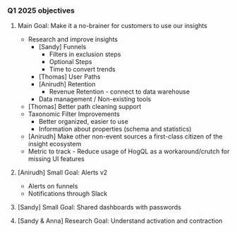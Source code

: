 ### Q1 2025 objectives

1. Main Goal: Make it a no-brainer for customers to use our insights
   - Research and improve insights 
     - [Sandy] Funnels
       - Filters in exclusion steps
       - Optional Steps
       - Time to convert trends
     - [Thomas] User Paths
     - [Anirudh] Retention
       - Revenue Retention - connect to data warehouse
     - Data management / Non-existing tools
   - [Thomas] Better path cleaning support
   - Taxonomic Filter Improvements
     - Better organized, easier to use
     - Information about properties (schema and statistics)
   - [Anirudh] Make other non-event sources a first-class citizen of the insight ecosystem
   - Metric to track - Reduce usage of HogQL as a workaround/crutch for missing UI features

2. [Anirudh] Small Goal: Alerts v2
   - Alerts on funnels
   - Notifications through Slack

3. [Sandy] Small Goal: Shared dashboards with passwords

4. [Sandy & Anna] Research Goal: Understand activation and contraction